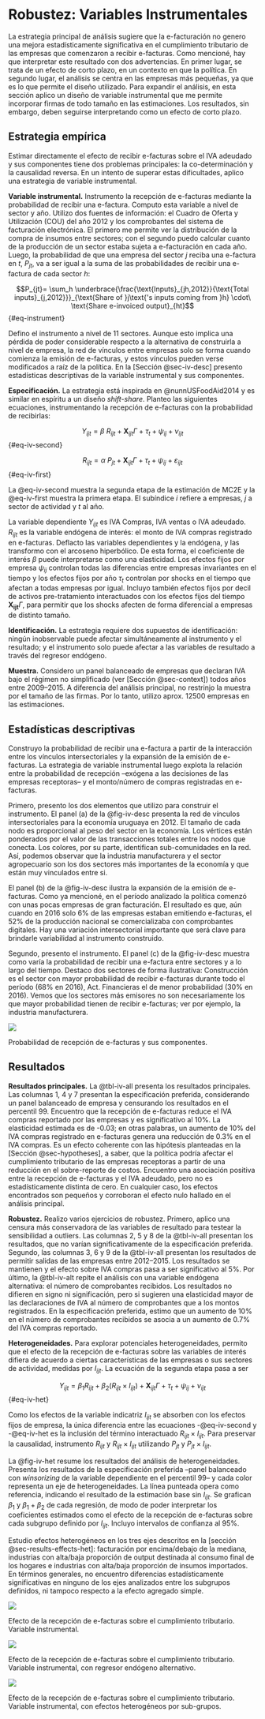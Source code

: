 \renewcommand\thefigure{\thechapter.\arabic{figure}}
\renewcommand\thetable{\thechapter.\arabic{table}}
\setcounter{figure}{0}
\setcounter{table}{0}

# Robustez: Variables Instrumentales {#sec-appendix-iv}

La estrategia principal de análisis sugiere que la e-facturación no genero una mejora estadísticamente significativa en el cumplimiento tributario de las empresas que comenzaron a recibir e-facturas. Como mencioné, hay que interpretar este resultado con dos advertencias. En primer lugar, se trata de un efecto de corto plazo, en un contexto en que la política. En segundo lugar, el análisis se centra en las empresas más pequeñas, ya que es lo que permite el diseño utilizado. Para expandir el análisis, en esta sección aplico un diseño de variable instrumental que me permite incorporar firmas de todo tamaño en las estimaciones. Los resultados, sin embargo, deben seguirse interpretando como un efecto de corto plazo.

## Estrategia empírica

Estimar directamente el efecto de recibir e-facturas sobre el IVA adeudado y sus componentes tiene dos problemas principales: la co-determinación y la causalidad reversa. En un intento de superar estas dificultades, aplico una estrategia de variable instrumental.

**Variable instrumental.** Instrumento la recepción de e-facturas mediante la probabilidad de recibir una e-factura. Computo esta variable a nivel de sector y año. Utilizo dos fuentes de información: el Cuadro de Oferta y Utilización (COU) del año 2012 y los comprobantes del sistema de facturación electrónica. El primero me permite ver la distribución de la compra de insumos entre sectores; con el segundo puedo calcular cuanto de la producción de un sector estaba sujeta a e-facturación en cada año. Luego, la probabilidad de que una empresa del sector $j$ reciba una e-factura en $t$, $P_{jt}$, va a ser igual a la suma de las probabilidades de recibir una e-factura de cada sector $h$:

$$P_{jt}= \sum_h \underbrace{\frac{\text{Inputs}_{jh,2012}}{\text{Total inputs}_{j,2012}}}_{\text{Share of }j\text{'s inputs coming from }h} \cdot\ \text{Share e-invoiced output}_{ht}$$ {#eq-instrument}

Defino el instrumento a nivel de 11 sectores. Aunque esto implica una pérdida de poder considerable respecto a la alternativa de construirla a nivel de empresa, la red de vínculos entre empresas solo se forma cuando comienza la emisión de e-facturas, y estos vínculos pueden verse modificados a raíz de la política. En la [Sección @sec-iv-desc] presento estadísticas descriptivas de la variable instrumental y sus componentes.

**Especificación.** La estrategia está inspirada en @nunnUSFoodAid2014 y es similar en espíritu a un diseño *shift-share*. Planteo las siguientes ecuaciones, instrumentando la recepción de e-facturas con la probabilidad de recibirlas:

$$Y_{ijt} = \beta\ R_{ijt} + \mathbf{X}_{ijt}\Gamma + \tau_{t} + \psi_{ij} + \nu_{ijt}$${#eq-iv-second}

$$R_{ijt} = \alpha\ P_{jt} + \mathbf{X}_{ijt}\Gamma + \tau_{t} + \psi_{ij} + \varepsilon_{ijt}
$${#eq-iv-first}

La @eq-iv-second muestra la segunda etapa de la estimación de MC2E y la @eq-iv-first muestra la primera etapa. El subíndice $i$ refiere a empresas, $j$ a sector de actividad y $t$ al año. 

La variable dependiente $Y_{ijt}$ es IVA Compras, IVA ventas o IVA adeudado. $R_{ijt}$ es la variable endógena de interés: el monto de IVA compras registrado en e-facturas. Deflacto las variables dependientes y la endógena, y las transformo con el arcoseno hiperbólico. De esta forma, el coeficiente de interés $\beta$ puede interpretarse como una elasticidad. Los efectos fijos por empresa $\psi_{ij}$ controlan todas las diferencias entre empresas invariantes en el tiempo y los efectos fijos por año $\tau_{t}$ controlan por shocks en el tiempo que afectan a todas empresas por igual. Incluyo también efectos fijos por decil de activos pre-tratamiento interactuados con los efectos fijos del tiempo $\mathbf{X_{ijt}}\Gamma$, para permitir que los shocks afecten de forma diferencial a empresas de distinto tamaño.

**Identificación.** La estrategia requiere dos supuestos de identificación: ningún inobservable puede afectar simultáneamente al instrumento y el resultado; y el instrumento solo puede afectar a las variables de resultado a través del regresor endógeno.

**Muestra.** Considero un panel balanceado de empresas que declaran IVA bajo el régimen no simplificado (ver [Sección @sec-context]) todos años entre 2009–2015. A diferencia del análisis principal, no restrinjo la muestra por el tamaño de las firmas. Por lo tanto, utilizo aprox. 12500 empresas en las estimaciones.

## Estadísticas descriptivas {#sec-iv-desc}

Construyo la probabilidad de recibir una e-factura a partir de la interacción entre los vínculos intersectoriales y la expansión de la emisión de e-facturas. La estrategia de variable instrumental luego explota la relación entre la probabilidad de recepción –exógena a las decisiones de las empresas receptoras– y el monto/número de compras registradas en e-facturas. 

Primero, presento los dos elementos que utilizo para construir el instrumento. El panel (a) de la @fig-iv-desc presenta la red de vínculos intersectoriales para la economía uruguaya en 2012. El tamaño de cada nodo es proporcional al peso del sector en la economía. Los vértices están ponderados por el valor de las transacciones totales entre los nodos que conecta. Los colores, por su parte, identifican sub-comunidades en la red. Así, podemos observar que la industria manufacturera y el sector agropecuario son los dos sectores más importantes de la economía y que están muy vinculados entre si.

El panel (b) de la @fig-iv-desc ilustra la expansión de la emisión de e-facturas. Como ya mencioné, en el período analizado la política comenzó con unas pocas empresas de gran facturación. El resultado es que, aún cuando en 2016 solo 6% de las empresas estaban emitiendo e-facturas, el 52% de la producción nacional se comercializaba con comprobantes digitales. Hay una variación intersectorial importante que será clave para brindarle variabilidad al instrumento construido.

Segundo, presento el instrumento. El panel (c) de la @fig-iv-desc muestra como varía la probabilidad de recibir una e-factura entre sectores y a lo largo del tiempo. Destaco dos sectores de forma ilustrativa: Construcción es el sector con mayor probabilidad de recibir e-facturas durante todo el período (68% en 2016), Act. Financieras el de menor probabilidad (30% en 2016). Vemos que los sectores más emisores no son necesariamente los que mayor probabilidad tienen de recibir e-facturas; ver por ejemplo, la industria manufacturera.

::: {#fig-iv-desc}

![](../../out/figures/iv_desc.png)

Probabilidad de recepción de e-facturas y sus componentes.
:::

## Resultados

**Resultados principales.** La @tbl-iv-all presenta los resultados principales. Las columnas 1, 4 y 7 presentan la especificación preferida, considerando un panel balanceado de empresa y censurando los resultados en el percentil 99. Encuentro que la recepción de e-facturas reduce el IVA compras reportado por las empresas y es significativo al 10%. La elasticidad estimada es de -0.03; en otras palabras, un aumento de 10% del IVA compras registrado en e-facturas genera una reducción de 0.3% en el IVA compras. Es un efecto coherente con las hipótesis planteadas en la [Sección @sec-hypotheses], a saber, que la política podría afectar el cumplimiento tributario de las empresas receptoras a partir de una reducción en el sobre-reporte de costos. Encuentro una asociación positiva entre la recepción de e-facturas y el IVA adeudado, pero no es estadísticamente distinta de cero. En cualquier caso, los efectos encontrados son pequeños y corroboran el efecto nulo hallado en el análisis principal.

**Robustez.** Realizo varios ejercicios de robustez. Primero, aplico una censura más conservadora de las variables de resultado para testear la sensibilidad a outliers. Las columnas 2, 5 y 8 de la @tbl-iv-all presentan los resultados, que no varían significativamente de la especificación preferida. Segundo, las columnas 3, 6 y 9 de la @tbl-iv-all presentan los resultados de permitir salidas de las empresas entre 2012–2015. Los resultados se mantienen y el efecto sobre IVA compras pasa a ser significativo al 5%.  Por último, la @tbl-iv-alt repite el análisis con una variable endógena alternativa: el número de comprobantes recibidos. Los resultados no difieren en signo ni significación, pero si sugieren una elasticidad mayor de las declaraciones de IVA al número de comprobantes que a los montos registrados. En la especificación preferida, estimo que un aumento de 10% en el número de comprobantes recibidos se asocia a un aumento de 0.7% del IVA compras reportado.

**Heterogeneidades.** Para explorar potenciales heterogeneidades, permito que el efecto de la recepción de e-facturas sobre las variables de interés difiera de acuerdo a ciertas características de las empresas o sus sectores de actividad, medidas por $I_{ijt}$. La ecuación de la segunda etapa pasa a ser

$$Y_{ijt} = \beta_{1}R_{ijt} + \beta_{2}(R_{ijt}\times I_{ijt}) + \mathbf{X}_{ijt}\Gamma + \tau_{t} + \psi_{ij} + \nu_{ijt}$${#eq-iv-het}

Como los efectos de la variable indicatriz $I_{ijt}$ se absorben con los efectos fijos de empresa, la única diferencia entre las ecuaciones -@eq-iv-second y -@eq-iv-het es la inclusión del término interactuado $R_{ijt}\times I_{ijt}$. Para preservar la causalidad, instrumento $R_{ijt}$ y $R_{ijt}\times I_{ijt}$ utilizando $P_{jt}$ y $P_{jt}\times I_{ijt}$. 

La @fig-iv-het resume los resultados del análisis de heterogeneidades. Presenta los resultados de la especificación preferida –panel balanceado con *winsorizing* de la variable dependiente en el percentil 99– y cada color representa un eje de heterogeneidades. La línea punteada opera como referencia, indicando el resultado de la estimación base sin $I_{ijt}$. Se grafican $\beta_{1}$ y $\beta_{1}+\beta_{2}$ de cada regresión, de modo de poder interpretar los coeficientes estimados como el efecto de la recepción de e-facturas sobre cada subgrupo definido por $I_{ijt}$. Incluyo intervalos de confianza al 95%.

Estudio efectos heterogéneos en los tres ejes descritos en la [sección @sec-results-effects-het]: facturación por encima/debajo de la mediana, industrias con alta/baja proporción de output destinada al consumo final de los hogares e industrias con alta/baja proporción de insumos importados. En términos generales, no encuentro diferencias estadísticamente significativas en ninguno de los ejes analizados entre los subgrupos definidos, ni tampoco respecto a la efecto agregado simple.

::: {#tbl-iv-all}

![](../../out/tables/iv.y.all.all.png)

Efecto de la recepción de e-facturas sobre el cumplimiento tributario. Variable instrumental.
:::

::: {#tbl-iv-alt}

![](../../out/tables/iv.y.all.alt.png)

Efecto de la recepción de e-facturas sobre el cumplimiento tributario. Variable instrumental, con regresor endógeno alternativo.
:::

::: {#fig-iv-het}

![](../../out/figures/iv_het.png)

Efecto de la recepción de e-facturas sobre el cumplimiento tributario. Variable instrumental, con efectos heterogéneos por sub-grupos.
:::